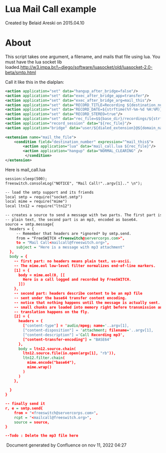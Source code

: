 
# Lua Mail Call example 

 Created by  Belaid Areski on 2015.04.10

# About

This script takes one argument, a filename, and mails that file using lua. You must have the lua socket lib loaded.http://w3.impa.br/\~diego/software/luasocket/old/luasocket-2.0-beta/smtp.html

Call it like this in the dialplan:

```xml
<action application="set" data="hangup_after_bridge=false"/>
<action application="set" data="exec_after_bridge_app=transfer"/>
<action application="set" data="exec_after_bridge_arg=mail_this"/>
<action application="set" data="RECORD_TITLE=Recording ${destination_number} ${caller_id_number} ${strftime(%Y-%m-%d %H:%M)}"/>
<action application="set" data="RECORD_DATE=${strftime(%Y-%m-%d %H:%M)}"/>
<action application="set" data="RECORD_STEREO=true"/>
<action application="set" data="rec_file=$${base_dir}/recordings/${strftime(%Y-%m-%d-%H-%M-%S)}_${destination_number}_${caller_id_number}.mp3"/>
<action application="record_session" data="${rec_file}"/>
<action application="bridge" data="user/${dialed_extension}@${domain_name}"/>
    
<extension name="mail_the_file">
    <condition field="destination_number" expression="^mail_this$">
        <action application="lua" data="mail_call.lua ${rec_file}"/>
        <action application="hangup" data="NORMAL_CLEARING" />    
         </condition>
</extension>
```

Here is mail\_call.lua

```xml
session:sleep(500);
freeswitch.consoleLog("NOTICE", "Mail Call!"..argv[1].." \n");

-- load the smtp support and its friends
local smtp = require("socket.smtp")
local mime = require("mime")
local ltn12 = require("ltn12")

-- creates a source to send a message with two parts. The first part is 
-- plain text, the second part is an mp3, encoded as base64.
source = smtp.message{
  headers = {
     -- Remember that headers are *ignored* by smtp.send. 
     from = "FreeSWITCH <freeswitch@servercorps.com>",
     to = "Mail Call<mailcall@freeswitch.org>",
     subject = "Here is a message with mp3 attachment"
  },
  body = {
    -- first part: no headers means plain text, us-ascii.
    -- The mime.eol low-level filter normalizes end-of-line markers.
    [1] = { 
      body = mime.eol(0, [[
        Here is a call logged and recorded by FreeSWITCH.
      ]])
    },
    -- second part: headers describe content to be an mp3 file 
    -- sent under the base64 transfer content encoding.
    -- notice that nothing happens until the message is actually sent. 
    -- small chunks are loaded into memory right before transmission and 
    -- translation happens on the fly.
    [2] = { 
      headers = {
        ["content-type"] = 'audio/mpeg; name='..argv[1],
        ["content-disposition"] = 'attachment; filename='..argv[1],
        ["content-description"] ='Call Recording mp3',
        ["content-transfer-encoding"] = "BASE64"
      },
      body = ltn12.source.chain(
        ltn12.source.file(io.open(argv[1], "rb")),
        ltn12.filter.chain(
          mime.encode("base64"),
          mime.wrap()
        )
      )
    },
    
  }
}

-- finally send it
r, e = smtp.send{
    from = "<freeswitch@servercorps.com>",
    rcpt = "<mailcall@freeswitch.org>",
    source = source,
}

--Todo : Delete the mp3 file here
```

 Document generated by Confluence on nov 11, 2022 04:27
